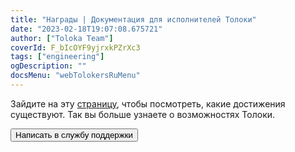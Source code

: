 ```yaml
---
title: "Награды | Документация для исполнителей Толоки"
date: "2023-02-18T19:07:08.675721"
author: ["Toloka Team"]
coverId: F_bIcOYF9yjrxkPZrXc3
tags: ["engineering"]
ogDescription: ""
docsMenu: "webTolokersRuMenu"
---
```



<RuAchievementsContent1/>

Зайдите на эту [страницу](https://toloka.yandex.ru/achievements), чтобы посмотреть, какие достижения существуют. Так вы больше узнаете о возможностях Толоки.

<RuAchievementsContent2/>

<Button themeColor="light" view="default" size="l" type="link" url="./troubleshooting/troubleshooting#not_working_properly">Написать в службу поддержки</Button>
